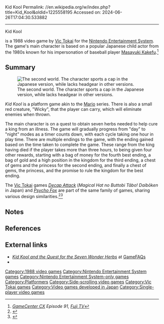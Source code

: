 Kid Kool
Permalink: //en.wikipedia.org/w/index.php?title=Kid_Kool&oldid=1225558195
Accessed on: 2024-06-26T17:04:30.533882



------
Kid Kool
{{short description|1988 video game}}
{{Infobox video game
| title = Kid Kool
| image = Kid Kool Coverart.png
| caption = 
| developer = [[Vic Tokai]]
| publisher = Vic Tokai
| director = Toshihisa Hasegawa
| programmer = Tomohiko Kawamura
| artist = Mayumi Sano
| composer = Michiharu Hasuya
| released = {{vgrelease|JP|July 22, 1988<ref>{{Cite web|url=https://www.famitsu.com/games/t/5035/|title=カケフくんのジャンプ天国 スピード地獄 (FC)の関連情報 &#124; ゲーム・エンタメ最新情報のファミ通.com|website=www.famitsu.com}}</ref>|NA|March 1990<ref>{{cite web| author=Nintendo staff | title=NES Games | url=https://www.nintendo.com/consumer/gameslist/manuals/nes_games.pdf | archive-url=https://web.archive.org/web/20101221005931/http://www.nintendo.com/consumer/gameslist/manuals/nes_games.pdf | publisher=[[Nintendo]] | archive-date=December 21, 2010| access-date=September 24, 2011}}</ref>}}
| genre = [[Platform game|Platform]]
| modes = [[Single-player]]
| platforms = [[Nintendo Entertainment System]]
}}

{{nihongo foot|'''''Kid Kool and the Quest for the Seven Wonder Herbs'''''|Kakefu-kun no Jump Tengoku, Speed Jigoku|カケフくんのジャンプ天国 スピード地獄|Kakefu-kun no Janpu Tengoku Supīdo Jigoku|lead=yes}} is a 1988 video game by [[Vic Tokai]] for the [[Nintendo Entertainment System]]. The game's main character is based on a popular Japanese child actor from the 1980s known for his impersonation of baseball player [[Masayuki Kakefu]].<ref>''[[GameCenter CX]] Episode 91, [[Fuji TV]]''</ref>

==Summary==
[[Image:KidKoolScreenshotNES.png|left|thumb|The second world. The character sports a cap in the Japanese version, while lacks headgear in other versions.]]

''Kid Kool'' is a platform game akin to the [[Mario]] series. There is also a small red creature, "Wicky", that the player can carry, which will eliminate enemies when thrown.

The main character is on a quest to obtain seven herbs needed to help cure a king from an illness. The game will gradually progress from "day" to "night" modes as a timer counts down, with each cycle taking one hour in play time. There are multiple endings to the game, with the ending gained based on the time taken to complete the game. These range from the king having died if the player takes more than three hours, to being given four other rewards, starting with a bag of money for the fourth best ending, a bag of gold and a high position in the kingdom for the third ending, a chest of gems and the princess for the second ending, and finally a chest of gems, the princess, and the promise to rule the kingdom for the best ending.

The [[Tokai Communications|Vic Tokai]] games ''[[Decap Attack]]'' (''Magical Hat no Buttobi Tābo! Daibōken'' in Japan) and ''[[Psycho Fox]]'' are part of the same family of games, sharing various design similarities.<ref>{{Cite web|url=http://www.hardcoregaming101.net/psycho-fox/|title=Psycho Fox – Hardcore Gaming 101}}</ref><ref>{{Cite web|url=http://www.hardcoregaming101.net/decapattack/|title=DecapAttack / Magical Hat no Buttobi Turbo! Daibouken – Hardcore Gaming 101}}</ref>

==Notes==
{{notelist}}

==References==
{{reflist}}

==External links==
*[http://www.gamefaqs.com/console/nes/home/587382.html ''Kid Kool and the Quest for the Seven Wonder Herbs''] at [[GameFAQs]]
*{{moby game|id=/kid-kool-and-the-quest-for-the-seven-wonder-herbs|name=''Kid Kool and the Quest for the Seven Wonder Herbs''}}

[[Category:1988 video games]]
[[Category:Nintendo Entertainment System games]]
[[Category:Nintendo Entertainment System-only games]]
[[Category:Platformers]]
[[Category:Side-scrolling video games]]
[[Category:Vic Tokai games]]
[[Category:Video games developed in Japan]]
[[Category:Single-player video games]]

{{platform-videogame-stub}}